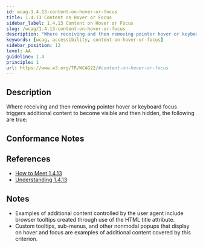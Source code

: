 ```yaml
---
id: wcag-1.4.13-content-on-hover-or-focus
title: 1.4.13 Content on Hover or Focus
sidebar_label: 1.4.13 Content on Hover or Focus
slug: /wcag/1.4.13-content-on-hover-or-focus
description: "Where receiving and then removing pointer hover or keyboard focus triggers additional content to become visible and then hidden, the following are true:"
keywords: [wcag, accessibility, content-on-hover-or-focus]
sidebar_position: 13
level: AA
guideline: 1.4
principle: 1
url: https://www.w3.org/TR/WCAG22/#content-on-hover-or-focus
---
```

## Description

Where receiving and then removing pointer hover or keyboard focus triggers additional content to become visible and then hidden, the following are true:

## Conformance Notes

<Project name="ads">
  <Support></Support>
</Project>
<Project name="scix">
  <Support></Support>
</Project>

## References

- [How to Meet 1.4.13](https://www.w3.org/WAI/WCAG22/quickref/#content-on-hover-or-focus)
- [Understanding 1.4.13](https://www.w3.org/WAI/WCAG22/Understanding/content-on-hover-or-focus.html)

## Notes

- Examples of additional content controlled by the user agent include browser tooltips created through use of the HTML title attribute.
- Custom tooltips, sub-menus, and other nonmodal popups that display on hover and focus are examples of additional content covered by this criterion.